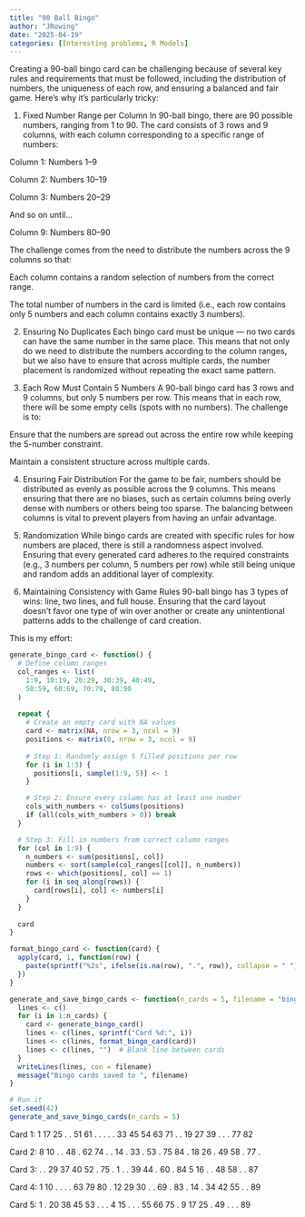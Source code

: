```yaml
---
title: "90 Ball Bingo"
author: "JRowing"
date: "2025-04-19"
categories: [Interesting problems, R Models]
---
```


Creating a 90-ball bingo card can be challenging because of several key rules and requirements that must be followed, including the distribution of numbers, the uniqueness of each row, and ensuring a balanced and fair game. Here's why it's particularly tricky:

1.  Fixed Number Range per Column In 90-ball bingo, there are 90 possible numbers, ranging from 1 to 90. The card consists of 3 rows and 9 columns, with each column corresponding to a specific range of numbers:

Column 1: Numbers 1–9

Column 2: Numbers 10–19

Column 3: Numbers 20–29

And so on until...

Column 9: Numbers 80–90

The challenge comes from the need to distribute the numbers across the 9 columns so that:

Each column contains a random selection of numbers from the correct range.

The total number of numbers in the card is limited (i.e., each row contains only 5 numbers and each column contains exactly 3 numbers).

2.  Ensuring No Duplicates Each bingo card must be unique — no two cards can have the same number in the same place. This means that not only do we need to distribute the numbers according to the column ranges, but we also have to ensure that across multiple cards, the number placement is randomized without repeating the exact same pattern.

3.  Each Row Must Contain 5 Numbers A 90-ball bingo card has 3 rows and 9 columns, but only 5 numbers per row. This means that in each row, there will be some empty cells (spots with no numbers). The challenge is to:

Ensure that the numbers are spread out across the entire row while keeping the 5-number constraint.

Maintain a consistent structure across multiple cards.

4.  Ensuring Fair Distribution For the game to be fair, numbers should be distributed as evenly as possible across the 9 columns. This means ensuring that there are no biases, such as certain columns being overly dense with numbers or others being too sparse. The balancing between columns is vital to prevent players from having an unfair advantage.

5.  Randomization While bingo cards are created with specific rules for how numbers are placed, there is still a randomness aspect involved. Ensuring that every generated card adheres to the required constraints (e.g., 3 numbers per column, 5 numbers per row) while still being unique and random adds an additional layer of complexity.

6.  Maintaining Consistency with Game Rules 90-ball bingo has 3 types of wins: line, two lines, and full house. Ensuring that the card layout doesn’t favor one type of win over another or create any unintentional patterns adds to the challenge of card creation.

This is my effort:

```r
generate_bingo_card <- function() {
  # Define column ranges
  col_ranges <- list(
    1:9, 10:19, 20:29, 30:39, 40:49,
    50:59, 60:69, 70:79, 80:90
  )
  
  repeat {
    # Create an empty card with NA values
    card <- matrix(NA, nrow = 3, ncol = 9)
    positions <- matrix(0, nrow = 3, ncol = 9)
    
    # Step 1: Randomly assign 5 filled positions per row
    for (i in 1:3) {
      positions[i, sample(1:9, 5)] <- 1
    }

    # Step 2: Ensure every column has at least one number
    cols_with_numbers <- colSums(positions)
    if (all(cols_with_numbers > 0)) break
  }

  # Step 3: Fill in numbers from correct column ranges
  for (col in 1:9) {
    n_numbers <- sum(positions[, col])
    numbers <- sort(sample(col_ranges[[col]], n_numbers))
    rows <- which(positions[, col] == 1)
    for (i in seq_along(rows)) {
      card[rows[i], col] <- numbers[i]
    }
  }
  
  card
}

format_bingo_card <- function(card) {
  apply(card, 1, function(row) {
    paste(sprintf("%2s", ifelse(is.na(row), ".", row)), collapse = " ")
  })
}

generate_and_save_bingo_cards <- function(n_cards = 5, filename = "bingo_tickets.txt") {
  lines <- c()
  for (i in 1:n_cards) {
    card <- generate_bingo_card()
    lines <- c(lines, sprintf("Card %d:", i))
    lines <- c(lines, format_bingo_card(card))
    lines <- c(lines, "")  # Blank line between cards
  }
  writeLines(lines, con = filename)
  message("Bingo cards saved to ", filename)
}

# Run it
set.seed(42)
generate_and_save_bingo_cards(n_cards = 5)
```

Card 1: 1 17 25 . . 51 61 . . . . . 33 45 54 63 71 . . 19 27 39 . . . 77 82

Card 2: 8 10 . . 48 . 62 74 . . 14 . 33 . 53 . 75 84 . 18 26 . 49 58 . 77 .

Card 3: . . 29 37 40 52 . 75 . 1 . . 39 44 . 60 . 84 5 16 . . 48 58 . . 87

Card 4: 1 10 . . . . 63 79 80 . 12 29 30 . . 69 . 83 . 14 . 34 42 55 . . 89

Card 5: 1 . 20 38 45 53 . . . 4 15 . . . 55 66 75 . 9 17 25 . 49 . . . 89
